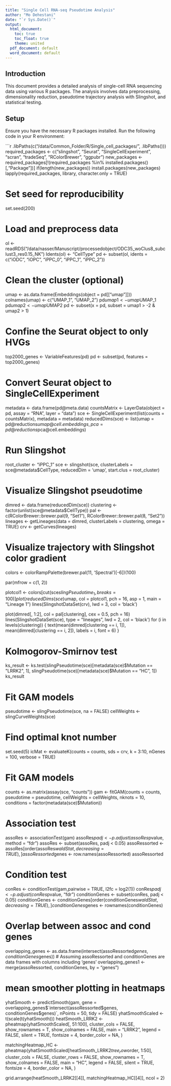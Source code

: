 ```yaml
---
title: "Single Cell RNA-seq Pseudotime Analysis"
author: "Mo Dehestani"
date: "`r Sys.Date()`"
output:
  html_document:
    toc: true
    toc_float: true
    theme: united
  pdf_document: default
  word_document: default
---
```


## Introduction

This document provides a detailed analysis of single-cell RNA sequencing data using various R packages. The analysis involves data preprocessing, dimensionality reduction, pseudotime trajectory analysis with Slingshot, and statistical testing.

## Setup

Ensure you have the necessary R packages installed. Run the following code in your R environment:

```r
.libPaths(c("/data/Common_Folder/R/Single_cell_packages/", .libPaths()))
required_packages <- c("slingshot", "Seurat", "SingleCellExperiment", "scran", "tradeSeq", "RColorBrewer", "ggpubr")
new_packages <- required_packages[!(required_packages %in% installed.packages()[,"Package"])]
if(length(new_packages)) install.packages(new_packages)
lapply(required_packages, library, character.only = TRUE)



# Set seed for reproducibility
set.seed(200)

# Load and preprocess data
ol <- readRDS("/data/nasser/Manuscript/processedobject/ODC35_woClus8_subclust3_res0.15_NK")
Idents(ol) <- "CellType"
pd <- subset(ol, idents = c("iODC", "iOPC", "iPPC_0", "iPPC_1", "iPPC_2"))

# Clean the cluster (optional)
umap <- as.data.frame(Embeddings(object = pd[["umap"]]))
colnames(umap) <- c("UMAP_1", "UMAP_2")
pd$umap1 <- umap$UMAP_1
pd$umap2 <- umap$UMAP2
pd <- subset(x = pd, subset = umap1 > -2 & umap2 > 1)

# Confine the Seurat object to only HVGs
top2000_genes <- VariableFeatures(pd)
pd <- subset(pd, features = top2000_genes)



# Convert Seurat object to SingleCellExperiment
metadata <- data.frame(pd@meta.data)
countsMatrix <- LayerData(object = pd, assay = "RNA", layer = "data")
sce <- SingleCellExperiment(list(counts = countsMatrix), metadata = metadata)
reducedDims(sce) <- list(umap = pd@reductions$umap@cell.embeddings, 
                         pca = pd@reductions$pca@cell.embeddings)


# Run Slingshot
root_cluster <- "iPPC_1"
sce <- slingshot(sce, clusterLabels = sce@metadata$CellType, 
                 reducedDim = 'umap', start.clus = root_cluster)


# Visualize Slingshot pseudotime
dimred <- data.frame(reducedDim(sce))
clustering <- factor(unlist(sce@metadata$CellType))
pal <- c(RColorBrewer::brewer.pal(9, "Set1"), RColorBrewer::brewer.pal(8, "Set2"))
lineages <- getLineages(data = dimred, clusterLabels = clustering, omega = TRUE)
crv <- getCurves(lineages)

# Visualize trajectory with Slingshot color gradient
colors <- colorRampPalette(brewer.pal(11, 'Spectral')[-6])(100)

par(mfrow = c(1, 2))

plotcol1 <- colors[cut(sce$slingPseudotime_1, breaks = 100)]
plot(reducedDims(sce)$umap, col = plotcol1, pch = 16, asp = 1, main = "Lineage 1")
lines(SlingshotDataSet(crv), lwd = 3, col = 'black')

plot(dimred[, 1:2], col = pal[clustering], cex = 0.5, pch = 16)
lines(SlingshotDataSet(sce), type = "lineages", lwd = 2, col = 'black')
for (i in levels(clustering)) {
  text(mean(dimred[clustering == i, 1]), mean(dimred[clustering == i, 2]), 
       labels = i, font = 6)
}


# Kolmogorov-Smirnov test
ks_result <- ks.test(slingPseudotime(sce)[metadata(sce)$Mutation == "LRRK2", 1],
                     slingPseudotime(sce)[metadata(sce)$Mutation == "HC", 1])
ks_result


# Fit GAM models
pseudotime <- slingPseudotime(sce, na = FALSE)
cellWeights <- slingCurveWeights(sce)

# Find optimal knot number
set.seed(5)
icMat <- evaluateK(counts = counts, sds = crv, k = 3:10, 
                   nGenes = 100, verbose = TRUE)

# Fit GAM models
counts <- as.matrix(assay(sce, "counts"))
gam <- fitGAM(counts = counts, pseudotime = pseudotime, 
              cellWeights = cellWeights, nknots = 10,
              conditions = factor(metadata(sce)$Mutation))


# Association test
assoRes <- associationTest(gam)
assoRes$padj <- p.adjust(assoRes$pvalue, method = "fdr")
assoRes <- subset(assoRes, padj < 0.05)
assoRessorted <- assoRes[order(assoRes$waldStat, decreasing = TRUE), ]
assoRessorted$genes <- row.names(assoRessorted)
assoRessorted


# Condition test
conRes <- conditionTest(gam,pairwise = TRUE, l2fc = log2(1))
conRes$padj <- p.adjust(conRes$pvalue, "fdr")
conditionGenes <-  subset(conRes, padj < 0.05)
conditionGenes <- conditionGenes[order(conditionGenes$waldStat, decreasing = TRUE), ]
conditionGenes$genes <- rownames(conditionGenes)

 

# Overlap between assoc and cond genes 
overlapping_genes <-  as.data.frame(intersect(assoRessorted$genes, conditionGenes$genes)) 
# Assuming assoRessorted and conditionGenes are data frames with columns including 'genes'
overlapping_genes1 <- merge(assoRessorted, conditionGenes, by = "genes")

 
# mean smoother plotting in heatmaps
yhatSmooth <- predictSmooth(gam, gene = overlapping_genes$`intersect(assoRessorted$genes, conditionGenes$genes)`, nPoints = 50, tidy = FALSE)
yhatSmoothScaled <- t(scale(t(yhatSmooth)))
heatSmooth_LRRK2 <- pheatmap(yhatSmoothScaled[, 51:100],
                           cluster_cols = FALSE,
                           show_rownames = T, show_colnames = FALSE, main = "LRRK2", legend = FALSE,
                           silent = TRUE, fontsize = 4, border_color = NA,
)

matchingHeatmap_HC <- pheatmap(yhatSmoothScaled[heatSmooth_LRRK2$tree_row$order, 1:50],
                                 cluster_cols = FALSE, cluster_rows = FALSE,
                                 show_rownames = T, show_colnames = FALSE, main = "HC",
                                 legend = FALSE, silent = TRUE, fontsize = 4, border_color = NA,
)

grid.arrange(heatSmooth_LRRK2[[4]], matchingHeatmap_HC[[4]], ncol = 2)













